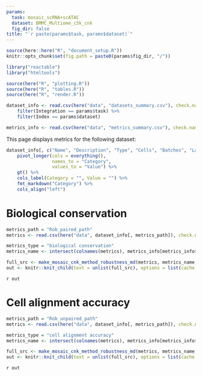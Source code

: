 ```yaml
---
params:
  task: mosaic_scRNA+scATAC
  dataset: BMMC_Multiome_c5k_cnk
  fig_dir: false
title: "`r paste(params$task, params$dataset)`"
---
```


```r
source(here::here("R", "document_setup.R"))
knitr::opts_chunk$set(fig.path = paste0(params$fig_dir, "/"))
```

```r
library("reactable")
library("htmltools")
```

```r
source(here("R", "plotting.R"))
source(here("R", "tables.R"))
source(here("R", "render.R"))
```

```r
dataset_info <- read.csv(here("data", "datasets_summary.csv"), check.names = FALSE) %>%
    filter(Integration == params$task) %>%
    filter(Index == params$dataset)

metrics_info <- read.csv(here("data", "metrics_summary.csv"), check.names = FALSE)
```

This page displays metrics for the following dataset: 

```r
dataset_info[, c("Name", "Description", "Type", "Cells", "Batches", "Labels")] %>%
    pivot_longer(cols = everything(),
                 names_to = "Category",
                 values_to = "Value") %>%
    gt() %>%
    cols_label(Category = "", Value = "") %>%
    fmt_markdown("Category") %>%
    cols_align("left")
```


# Biological conservation {.tabset .tabset-dropdown .tabset-fade}
```r
metrics_path = "Rob_paired_path"
metrics <- read.csv(here("data", dataset_info[, metrics_path]), check.names = FALSE)

metrics_type = "biological conservation"
metrics_name <- intersect(colnames(metrics), metrics_info[metrics_info$Group == metrics_type, "Metrics"])

full_src <- make_mosaic_cnk_method_robustness_md(metrics, metrics_name, "paired_size", "unpaired_size")
out <- knitr::knit_child(text = unlist(full_src), options = list(cache = FALSE))
```

`r out`


# Cell alignment accuracy {.tabset .tabset-dropdown .tabset-fade}
```r
metrics_path = "Rob_unpaired_path"
metrics <- read.csv(here("data", dataset_info[, metrics_path]), check.names = FALSE)

metrics_type = "cell alignment accuracy"
metrics_name <- intersect(colnames(metrics), metrics_info[metrics_info$Group == metrics_type, "Metrics"])

full_src <- make_mosaic_cnk_method_robustness_md(metrics, metrics_name, "paired_size", "unpaired_size")
out <- knitr::knit_child(text = unlist(full_src), options = list(cache = FALSE))
```

`r out`

